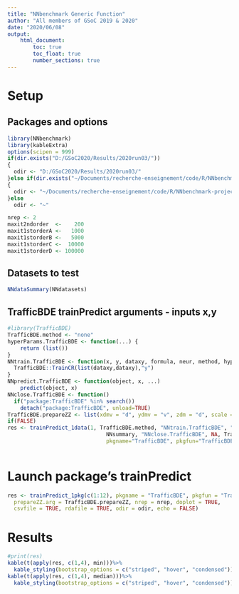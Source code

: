 ```yaml
---
title: "NNbenchmark Generic Function"
author: "All members of GSoC 2019 & 2020"
date: "2020/06/08"
output:
    html_document:
        toc: true
        toc_float: true
        number_sections: true
---
```


# Setup 

## Packages and options
```r
library(NNbenchmark)
library(kableExtra)
options(scipen = 999)
if(dir.exists("D:/GSoC2020/Results/2020run03/"))
{  
  odir <- "D:/GSoC2020/Results/2020run03/"
}else if(dir.exists("~/Documents/recherche-enseignement/code/R/NNbenchmark-project/NNtempresult/"))
{  
  odir <- "~/Documents/recherche-enseignement/code/R/NNbenchmark-project/NNtempresult/"
}else
  odir <- "~"

nrep <- 2
maxit2ndorder  <-    200
maxit1storderA <-   1000
maxit1storderB <-   5000
maxit1storderC <-  10000
maxit1storderD <- 100000

```

## Datasets to test

```r
NNdataSummary(NNdatasets)
```




## TrafficBDE trainPredict arguments - inputs x,y
```r
#library(TrafficBDE)
TrafficBDE.method <- "none"
hyperParams.TrafficBDE <- function(...) {
    return (list())
}
NNtrain.TrafficBDE <- function(x, y, dataxy, formula, neur, method, hyperParams, ...) {
  TrafficBDE::TrainCR(list(dataxy,dataxy),"y")
}
NNpredict.TrafficBDE <- function(object, x, ...)
    predict(object, x)
NNclose.TrafficBDE <- function()
  if("package:TrafficBDE" %in% search())
    detach("package:TrafficBDE", unload=TRUE)
TrafficBDE.prepareZZ <- list(xdmv = "d", ydmv = "v", zdm = "d", scale = TRUE)
if(FALSE)
res <- trainPredict_1data(1, TrafficBDE.method, "NNtrain.TrafficBDE", "hyperParams.TrafficBDE", "NNpredict.TrafficBDE", 
                               NNsummary, "NNclose.TrafficBDE", NA, TrafficBDE.prepareZZ, nrep=5, echo=TRUE, doplot=FALSE,
                               pkgname="TrafficBDE", pkgfun="TrafficBDE", csvfile=TRUE, rdafile=TRUE, odir=odir)
    
```


# Launch package's trainPredict

```r
res <- trainPredict_1pkg(c(1:12), pkgname = "TrafficBDE", pkgfun = "TrainCR", TrafficBDE.method,
  prepareZZ.arg = TrafficBDE.prepareZZ, nrep = nrep, doplot = TRUE,
  csvfile = TRUE, rdafile = TRUE, odir = odir, echo = FALSE)

```

# Results
```r
#print(res)
kable(t(apply(res, c(1,4), min)))%>%
  kable_styling(bootstrap_options = c("striped", "hover", "condensed"))
kable(t(apply(res, c(1,4), median)))%>%
  kable_styling(bootstrap_options = c("striped", "hover", "condensed"))
```
